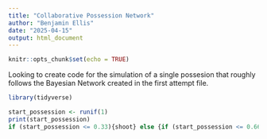 ```yaml
---
title: "Collaborative Possession Network"
author: "Benjamin Ellis"
date: "2025-04-15"
output: html_document
---
```


```r
knitr::opts_chunk$set(echo = TRUE)
```
Looking to create code for the simulation of a single possesion that roughly follows the Bayesian Network created in the first attempt file. 

```r
library(tidyverse)
```

```r
start_possession <- runif(1)
print(start_possession)
if (start_possession <= 0.33){shoot} else {if (start_possession <= 0.66){dribble} else{pass}}
```
